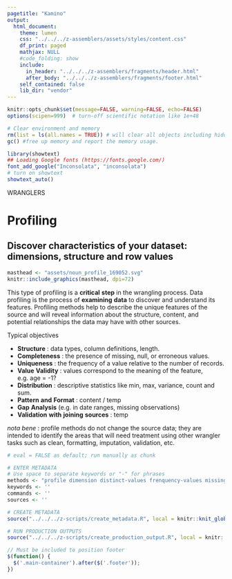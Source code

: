 ```yaml
---
pagetitle: "Kamino"
output: 
  html_document:
    theme: lumen
    css: "../../../z-assemblers/assets/styles/content.css"
    df_print: paged
    mathjax: NULL
    #code_folding: show
    include:
      in_header: "../../../z-assemblers/fragments/header.html"
      after_body: "../../../z-assemblers/fragments/footer.html"
    self_contained: false
    lib_dir: "vendor"
---
```


```r

knitr::opts_chunk$set(message=FALSE, warning=FALSE, echo=FALSE)
options(scipen=999)  # turn-off scientific notation like 1e+48

# Clear environment and memory
rm(list = ls(all.names = TRUE)) # will clear all objects including hidden 
gc() #free up memory and report the memory usage.

library(showtext)
## Loading Google fonts (https://fonts.google.com/)
font_add_google("Inconsolata", "inconsolata")
# turn on showtext
showtext_auto()


```

<div class="activity">
WRANGLERS  
</div>

# Profiling
## Discover characteristics of your dataset: dimensions, structure and row values

```r

masthead <- "assets/noun_profile_169052.svg"
knitr::include_graphics(masthead, dpi=72)

```


This type of profiling is a __critical__ __step__ in the wrangling process. Data profiling is the process of __examining__ __data__ to discover and understand its features. Profiling methods help to describe the unique features of the source and will reveal information about the structure, content, and potential relationships the data may have with other sources.

Typical objectives

* __Structure__ : data types, column definitions, length.
* __Completeness__ : the presence of missing, null, or erroneous values.
* __Uniqueness__ : the frequency of a value relative to the number of records.
* __Value__ __Validity__ : values correspond to the meaning of the feature, e.g. age = -1?
* __Distribution__ : descriptive statistics like min, max, variance, count and sum.
* __Pattern__ __and__ __Format__ : content / temp
* __Gap__ __Analysis__ (e.g. in date ranges, missing observations)
* __Validation__ __with__ __joining__ __sources__ : temp

_nota bene_ : profile methods do not change the source data; they are intended to identify the areas that will need treatment using other wrangler tasks such as clean, formatting, imputation, validation, etc.


```r

# eval = FALSE as default; run manually as chunk

# ENTER METADATA
# Use space to separate keywords or "-" for phrases
methods <- "profile dimension distinct-values frenquency-values missing-values structure" # mostly used in wranglers and analytics
keywords <- ''
commands <- ''
sources <- ''

# CREATE METADATA
source("../../../z-scripts/create_metadata.R", local = knitr::knit_global())

# RUN PRODUCTION OUTPUTS
source("../../../z-scripts/create_production_output.R", local = knitr::knit_global())


```


```js

// Must be included to position footer
$(function() {
  $('.main-container').after($('.footer'));
})

```

